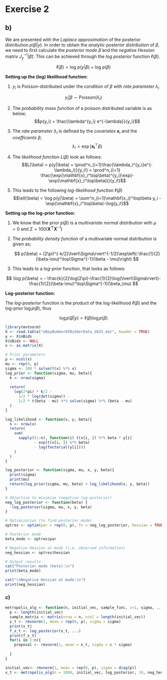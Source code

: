 # Exercise 2

## b)

We are presented with the *Laplace approximation* of the posterior distribution $p(\beta|y)$. In order to obtain the *analytic posterior distribution* of $\beta$, we need to first calculate the *posterior mode* $\tilde \beta$ and the *negative Hessian* matrix $J_y^{-1}(\tilde \beta)$. This can be achieved through the *log posterior* function $\ell(\beta)$.

$$\ell(\beta) = \text{log } p(y|\beta)+\text{log }p(\beta)$$

**Setting up the (log) likelihood function:**

1.  $y_i$ is Poisson-distributed under the condition of $\beta$ with *rate parameter* $\lambda_i$

$$y_i|\beta \sim \text{Poisson}(\lambda_i)$$

2.  The *probability mass function* of a poisson distributed variable is as below; $$p(y_i) = \frac{\lambda^{y_i} e^{-\lambda}}{y_i}$$

3.  The *rate parameter* $\lambda_i$ is defined by the *covariates* $\mathbf{x}_i$ and the *coefficients* $\beta$; $$\lambda_i = \exp(\mathbf{x_i}^\top\beta)$$

4.  The l*ikelihood function* $L(\beta)$ look as follows: $$L(\beta) = p(y|\beta) = \prod^n_{i=1}\frac{\lambda_i^{y_i}e^{-\lambda_i}}{y_i!} = \prod^n_{i=1} \frac{\exp(\mathbf{x}_i^\top\beta)^{y_i}\exp(-\exp(\mathbf{x}_i^\top\beta))}{y_i!}$$

5.  This leads to the following *log-likelihood function* $\ell(\beta)$ $$\ell(\beta) = \log p(y|\beta) = \sum^n_{i=1}\mathbf{x_i}^\top\beta y_i - \exp(\mathbf{x}_i^\top\beta)-\log(y_i!)$$

**Setting up the log-prior function:**

1.  We know that the prior $p(\beta)$ is a *multivariate normal distribution* with $\mu = 0$ and $\Sigma = 100(\mathbf{X^\top X}^{-1})$

2.  The *probability density function* of a multivariate normal distribution is given as;

    $$
    p(\beta) = (2\pi)^{-k/2}\lvert\Sigma\rvert^{-1/2}\exp\left(-\frac{1}{2}(\beta-\mu)^\top\Sigma^{-1}(\beta - \mu)\right)
    $$

3.  This leads to a *log-prior* function, that looks as follows:

$$
    \log p(\beta) = - \frac{k}{2}\log(2\pi)-\frac{1}{2}\log(\lvert\Sigma\rvert)-\frac{1}{2}(\beta-\mu)^\top\Sigma^{-1}(\beta_\mu)
    $$

**Log-posterior function:**

The *log-posterior* function is the product of the log-likelihood $\ell(\beta)$ and the log-prior $\log p(\beta)$, thus

$$
\log p(\beta|y) = \ell(\beta)\log p(\beta)
$$

```r
library(mvtnorm)
X <- read.table("eBayNumberOfBidderData_2025.dat", header = TRUE)
y <- X$nBids
X$nBids <- NULL
x <- as.matrix(X)

# Prior parameters
p <- ncol(x)
mu <- rep(0, p)
sigma <- 100 * solve(t(x) %*% x)
log_prior <- function(sigma, mu, beta){
  k <- nrow(sigma)
  
  return(
    log(2*pi) * k/2 -
      1/2 * log(det(sigma)) -
      1/2 * t(beta - mu) %*% solve(sigma) %*% (beta - mu)
  )
}

log_likelihood <- function(x, y, beta){
  n <- nrow(x)
  return(
    sum(
      sapply((1:n), function(i) t(x[i, ]) %*% beta * y[i]
             - exp(t(x[i, ]) %*% beta) 
             - log(factorial(y[i])))
    )
  )
}

log_posterior <- function(sigma, mu, x, y, beta){
  print(sigma)
  print(mu)
  return(log_prior(sigma, mu, beta) + log_likelihood(x, y, beta))
}

# Objective to minimize (negative log-posterior)
neg_log_posterior <- function(beta) {
  -log_posterior(sigma, mu, x, y, beta)
}

# Optimization (to find posterior mode)
optres <- optim(par = rep(0, p), fn = neg_log_posterior, hessian = TRUE, method = "BFGS")

# Posterior mode
beta_mode <- optres$par

# Negative Hessian at mode (i.e. observed information)
neg_hessian <- optres$hessian

# Output results
cat("Posterior mode (beta):\n")
print(beta_mode)

cat("\nNegative Hessian at mode:\n")
print(neg_hessian)


```

### c)

```r
metropolis_alg <- function(n, initial_vec, sample_func, c=1, sigma, ...){
  p <- length(initial_vec)
  sample_matrix <- matrix(nrow = n, ncol = length(initial_vec))
  x_t <- rmvnorm(1, mean = rep(0, p), sigma = sigma)
  print(x_t)
  f_x_t <- log_posterior(x_t, ...)
  print(f_x_t)
  for(i in 1:n){
    proposal <- rmvnorm(1, mean = x_t, sigma = c * sigma)
    
  }
}

initial_vec<- rmvnorm(1, mean = rep(0, p), sigma = diag(p))
x_t <- metropolis_alg(n = 1000, initial_vec, log_posterior, 10, neg_hessian, mu = rep(0, p), x = x, y = y)
```
